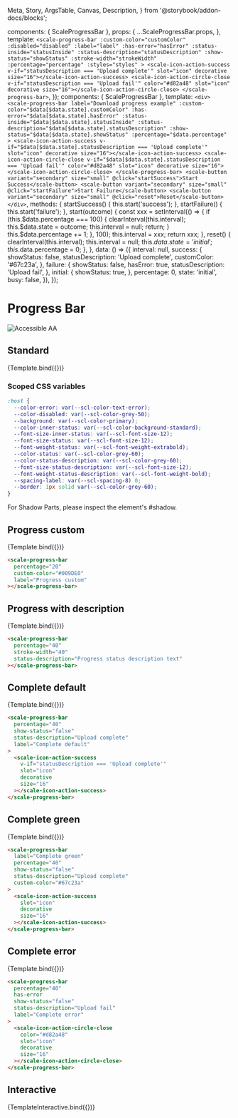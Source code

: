  Meta,
  Story,
  ArgsTable,
  Canvas,
  Description,
} from '@storybook/addon-docs/blocks';

<Meta
  title="Components/Progress Bar"
  component={ScaleProgressBar}
  argTypes={{}}
/>

  components: { ScaleProgressBar },
  props: {
    ...ScaleProgressBar.props,
  },
  template: `
      <scale-progress-bar
        :custom-color="customColor"
        :disabled="disabled"
        :label="label"
        :has-error="hasError"
        :status-inside="statusInside"
        :status-description="statusDescription"
        :show-status="showStatus"
        :stroke-width="strokeWidth"
        :percentage="percentage"
        :styles="styles"
      >
        <scale-icon-action-success v-if="statusDescription === 'Upload complete'" slot="icon" decorative size="16"></scale-icon-action-success>
        <scale-icon-action-circle-close v-if="statusDescription === 'Upload fail'" color="#d82a48" slot="icon" decorative size="16"></scale-icon-action-circle-close>
      </scale-progress-bar>
  `,
});
  components: { ScaleProgressBar },
  template: `
      <div>
          <scale-progress-bar
            label="Download progress example"
            :custom-color="$data[$data.state].customColor"
            :has-error="$data[$data.state].hasError"
            :status-inside="$data[$data.state].statusInside"
            :status-description="$data[$data.state].statusDescription"
            :show-status="$data[$data.state].showStatus"
            :percentage="$data.percentage"
          >
            <scale-icon-action-success v-if="$data[$data.state].statusDescription === 'Upload complete'" slot="icon" decorative size="16"></scale-icon-action-success>
            <scale-icon-action-circle-close v-if="$data[$data.state].statusDescription === 'Upload fail'" color="#d82a48" slot="icon" decorative size="16"></scale-icon-action-circle-close>
          </scale-progress-bar>
          <scale-button variant="secondary" size="small" @click="startSuccess">Start Success</scale-button>
          <scale-button variant="secondary" size="small" @click="startFailure">Start Failure</scale-button>
          <scale-button variant="secondary" size="small" @click="reset">Reset</scale-button>
      </div>
  `,
  methods: {
    startSuccess() {
      this.start('success');
    },
    startFailure() {
      this.start('failure');
    },
    start(outcome) {
      const xxx = setInterval(() => {
        if (this.$data.percentage === 100) {
          clearInterval(this.interval);
          this.$data.state = outcome;
          this.interval = null;
          return;
        }
        this.$data.percentage += 1;
      }, 100);
      this.interval = xxx;
      return xxx;
    },
    reset() {
      clearInterval(this.interval);
      this.interval = null;
      this.$data.state = 'initial';
      this.$data.percentage = 0;
    },
  },
  data: () => ({
    interval: null,
    success: {
      showStatus: false,
      statusDescription: 'Upload complete',
      customColor: '#67c23a',
    },
    failure: {
      showStatus: false,
      hasError: true,
      statusDescription: 'Upload fail',
    },
    initial: {
      showStatus: true,
    },
    percentage: 0,
    state: 'initial',
    busy: false,
  }),
});

<div
  style={{
    display: 'inline-flex',
    alignItems: 'center',
    justifyContent: 'space-between',
    width: '100%',
  }}
>
  <h1>Progress Bar</h1>
  <img src="assets/aa.png" alt="Accessible AA" />
</div>

## Standard

<Canvas withSource="none">
  <Story
    name="Determinate"
    args={{
      percentage: 20,
      label: 'Determinate',
    }}
  >
    {Template.bind({})}
  </Story>
</Canvas>

<ArgsTable story="Determinate" />

### Scoped CSS variables

```css
:host {
  --color-error: var(--scl-color-text-error);
  --color-disabled: var(--scl-color-grey-50);
  --background: var(--scl-color-primary);
  --color-inner-status: var(--scl-color-background-standard);
  --font-size-inner-status: var(--scl-font-size-12);
  --font-size-status: var(--scl-font-size-12);
  --font-weight-status: var(--scl-font-weight-extrabold);
  --color-status: var(--scl-color-grey-60);
  --color-status-description: var(--scl-color-grey-60);
  --font-size-status-description: var(--scl-font-size-12);
  --font-weight-status-description: var(--scl-font-weight-bold);
  --spacing-label: var(--scl-spacing-8) 0;
  --border: 1px solid var(--scl-color-grey-60);
}
```

For Shadow Parts, please inspect the element's #shadow.

## Progress custom

<Canvas withSource="none">
  <Story
    name="Progress custom"
    args={{
      percentage: 20,
      customColor: '#009DE0',
      label: 'Progress custom',
    }}
  >
    {Template.bind({})}
  </Story>
</Canvas>

```html
<scale-progress-bar
  percentage="20"
  custom-color="#009DE0"
  label="Progress custom"
></scale-progress-bar>
```

## Progress with description

<Canvas withSource="none">
  <Story
    name="Progress with description"
    args={{
      percentage: 40,
      statusDescription: 'Progress status description text',
      label: 'Progress with description',
    }}
  >
    {Template.bind({})}
  </Story>
</Canvas>

```html
<scale-progress-bar
  percentage="40"
  stroke-width="40"
  status-description="Progress status description text"
></scale-progress-bar>
```

## Complete default

<Canvas withSource="none">
  <Story
    name="Complete default"
    args={{
      percentage: 100,
      showStatus: false,
      statusDescription: 'Upload complete',
      label: 'Complete default',
    }}
  >
    {Template.bind({})}
  </Story>
</Canvas>

```html
<scale-progress-bar
  percentage="40"
  show-status="false"
  status-description="Upload complete"
  label="Complete default"
>
  <scale-icon-action-success
    v-if="statusDescription === 'Upload complete'"
    slot="icon"
    decorative
    size="16"
  ></scale-icon-action-success>
</scale-progress-bar>
```

## Complete green

<Canvas withSource="none">
  <Story
    name="Complete green"
    args={{
      percentage: 100,
      showStatus: false,
      statusDescription: 'Upload complete',
      customColor: '#67c23a',
      label: 'Complete green',
    }}
  >
    {Template.bind({})}
  </Story>
</Canvas>

```html
<scale-progress-bar
  label="Complete green"
  percentage="40"
  show-status="false"
  status-description="Upload complete"
  custom-color="#67c23a"
>
  <scale-icon-action-success
    slot="icon"
    decorative
    size="16"
  ></scale-icon-action-success>
</scale-progress-bar>
```

## Complete error

<Canvas withSource="none">
  <Story
    name="Complete error"
    args={{
      percentage: 0,
      hasError: true,
      showStatus: false,
      statusDescription: 'Upload fail',
      label: 'Complete error',
    }}
  >
    {Template.bind({})}
  </Story>
</Canvas>

```html
<scale-progress-bar
  percentage="40"
  has-error
  show-status="false"
  status-description="Upload fail"
  label="Complete error"
>
  <scale-icon-action-circle-close
    color="#d82a48"
    slot="icon"
    decorative
    size="16"
  ></scale-icon-action-circle-close>
</scale-progress-bar>
```

## Interactive

<Canvas withSource="none">
  <Story
    name="Interactive"
    args={{
      percentage: 0,
      hasError: true,
      showStatus: false,
      statusDescription: 'Upload fail',
      label: 'Interactive',
    }}
  >
    {TemplateInteractive.bind({})}
  </Story>
</Canvas>
